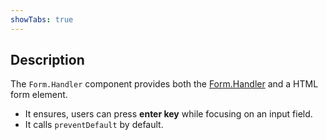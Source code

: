 ```yaml
---
showTabs: true
---
```


## Description

The `Form.Handler` component provides both the [Form.Handler](/uilib/extensions/forms/advanced-blocks/Form/Handler) and a HTML form element.

- It ensures, users can press **enter key** while focusing on an input field.
- It calls `preventDefault` by default.

